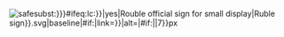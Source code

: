[[File:{{{{{|safesubst:}}}#ifeq:{{{{{|safesubst:}}}lc:{{{oldsign|}}}}}|yes|Rouble official sign for small display|Ruble sign}}.svg|baseline|{{{{{|safesubst:}}}#if:{{{link|}}}|link={{{link}}}}}|alt={{{alt|₽}}}|{{{{{|safesubst:}}}#if:{{{size|}}}|{{{size}}}|7}}px]]<noinclude>
{{documentation}}
</noinclude>